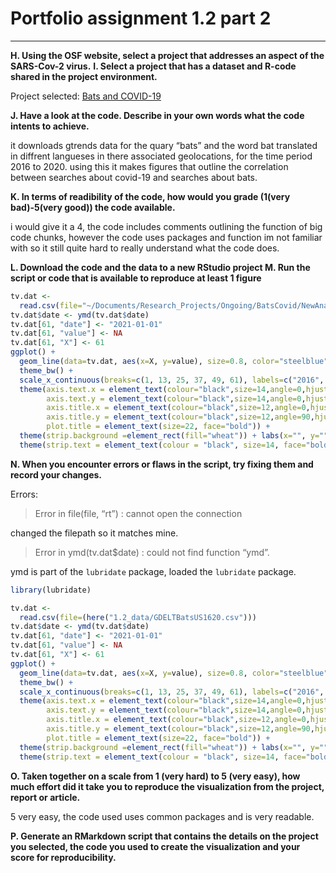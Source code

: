 # Portfolio assignment 1.2 part 2

***

**H. Using the OSF website, select a project that addresses an aspect of the SARS-Cov-2 virus.**
**I. Select a project that has a dataset and R-code shared in the project environment.**

Project selected: [Bats and COVID-19](https://osf.io/wxh6a/)  

**J. Have a look at the code. Describe in your own words what the code intents to achieve.**

it downloads gtrends data for the quary "bats" and the word bat translated in diffrent langueses in there associated geolocations, for the time period 2016 to 2020. using this it makes figures that outline the correlation between searches about covid-19 and searches about bats.  

**K. In terms of readibility of the code, how would you grade (1(very bad)-5(very good)) the code available.**

i would give it a 4, the code includes comments outlining the function of big code chunks, however the code uses packages and function im not familiar with so it still quite hard to really understand what the code does.   
 
**L. Download the code and the data to a new RStudio project M. Run the script or code that is available to reproduce at least 1 figure**

```r
tv.dat <- 
  read.csv(file="~/Documents/Research_Projects/Ongoing/BatsCovid/NewAnalysis_Dec2020/Data/Weekly/USTelevision/GDELTBatsUS1620.csv")
tv.dat$date <- ymd(tv.dat$date)
tv.dat[61, "date"] <- "2021-01-01"
tv.dat[61, "value"] <- NA
tv.dat[61, "X"] <- 61
ggplot() + 
  geom_line(data=tv.dat, aes(x=X, y=value), size=0.8, color="steelblue", linetype="solid") + 
  theme_bw() + 
  scale_x_continuous(breaks=c(1, 13, 25, 37, 49, 61), labels=c("2016", "2017", "2018", "2019", "2020", "2021")) +
  theme(axis.text.x = element_text(colour="black",size=14,angle=0,hjust=.5,vjust=.5,face="plain"),
        axis.text.y = element_text(colour="black",size=14,angle=0,hjust=1,vjust=0,face="plain"),  
        axis.title.x = element_text(colour="black",size=12,angle=0,hjust=.5,vjust=.5,face="plain"),
        axis.title.y = element_text(colour="black",size=12,angle=90,hjust=.5,vjust=.5,face="plain"),
        plot.title = element_text(size=22, face="bold")) +
  theme(strip.background =element_rect(fill="wheat")) + labs(x="", y="") +
  theme(strip.text = element_text(colour = "black", size=14, face="bold"))
```

**N. When you encounter errors or flaws in the script, try fixing them and record your changes.**

Errors:

>Error in file(file, "rt") : cannot open the connection  

changed the filepath so it matches mine.

>Error in ymd(tv.dat$date) : could not find function "ymd".     

ymd is part of the `lubridate` package, loaded the `lubridate` package.   

```r
library(lubridate)

tv.dat <- 
  read.csv(file=(here("1.2_data/GDELTBatsUS1620.csv")))
tv.dat$date <- ymd(tv.dat$date)
tv.dat[61, "date"] <- "2021-01-01"
tv.dat[61, "value"] <- NA
tv.dat[61, "X"] <- 61
ggplot() + 
  geom_line(data=tv.dat, aes(x=X, y=value), size=0.8, color="steelblue", linetype="solid") + 
  theme_bw() + 
  scale_x_continuous(breaks=c(1, 13, 25, 37, 49, 61), labels=c("2016", "2017", "2018", "2019", "2020", "2021")) +
  theme(axis.text.x = element_text(colour="black",size=14,angle=0,hjust=.5,vjust=.5,face="plain"),
        axis.text.y = element_text(colour="black",size=14,angle=0,hjust=1,vjust=0,face="plain"),  
        axis.title.x = element_text(colour="black",size=12,angle=0,hjust=.5,vjust=.5,face="plain"),
        axis.title.y = element_text(colour="black",size=12,angle=90,hjust=.5,vjust=.5,face="plain"),
        plot.title = element_text(size=22, face="bold")) +
  theme(strip.background =element_rect(fill="wheat")) + labs(x="", y="") +
  theme(strip.text = element_text(colour = "black", size=14, face="bold"))
```

**O. Taken together on a scale from 1 (very hard) to 5 (very easy), how much effort did it take you to reproduce the visualization from the project, report or article.**

5 very easy, the code used uses common packages and is very readable. 

**P. Generate an RMarkdown script that contains the details on the project you selected, the code you used to create the visualization and your score for reproducibility.**

